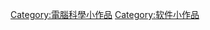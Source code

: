{{WPSS-cat}}
{{Stub Category|article=[[计算机编程|计算机编程]]|newstub=compu-prog-stub|category=计算机编程}}
{{CategoryTOC}}
[[Category:電腦科學小作品|Category:電腦科學小作品]]
[[Category:软件小作品|Category:软件小作品]]